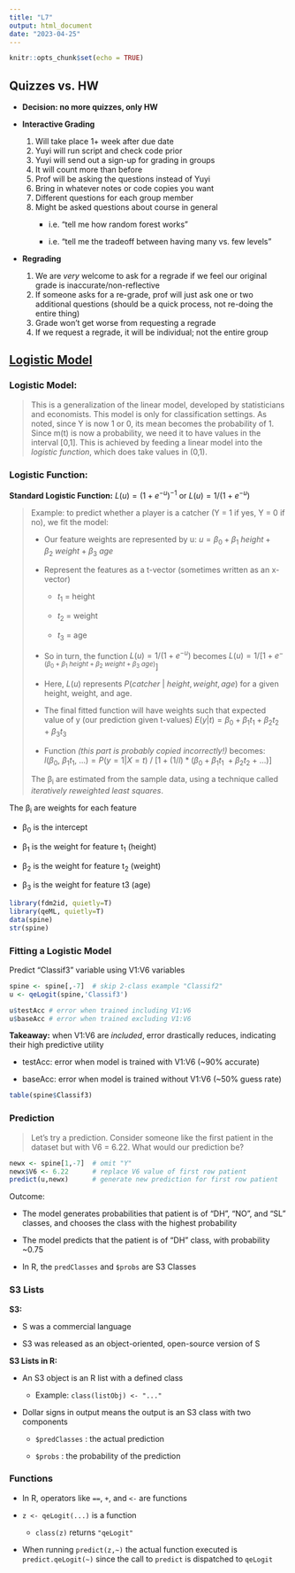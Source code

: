 ```yaml
---
title: "L7"
output: html_document
date: "2023-04-25"
---
```


```r
knitr::opts_chunk$set(echo = TRUE)
```

## Quizzes vs. HW

-   **Decision: no more quizzes, only HW**

<!-- -->

-   **Interactive Grading**

    1.  Will take place 1+ week after due date
    2.  Yuyi will run script and check code prior
    3.  Yuyi will send out a sign-up for grading in groups
    4.  It will count more than before
    5.  Prof will be asking the questions instead of Yuyi
    6.  Bring in whatever notes or code copies you want
    7.  Different questions for each group member
    8.  Might be asked questions about course in general
        -   i.e. "tell me how random forest works"

        -   i.e. "tell me the tradeoff between having many vs. few levels"

-   **Regrading**

    1.  We are *very* welcome to ask for a regrade if we feel our original grade is inaccurate/non-reflective
    2.  If someone asks for a re-grade, prof will just ask one or two additional questions (should be a quick process, not re-doing the entire thing)
    3.  Grade won't get worse from requesting a regrade
    4.  If we request a regrade, it will be individual; not the entire group

## [**Logistic Model**](https://github.com/matloff/qeML/blob/master/inst/mdFiles/ML_Overview.md#logistic-model)

### Logistic Model:

> This is a generalization of the linear model, developed by statisticians and economists. This model is only for classification settings. As noted, since Y is now 1 or 0, its mean becomes the probability of 1. Since m(t) is now a probability, we need it to have values in the interval [0,1]. This is achieved by feeding a linear model into the *logistic function*, which does take values in (0,1).

### **Logistic Function:**

**Standard Logistic Function:** $L(u) = (1 + e^{-u})^{-1}$ or $L(u) = 1/(1 + e^{-u})$

> Example: to predict whether a player is a catcher (Y = 1 if yes, Y = 0 if no), we fit the model:
>
> -   Our feature weights are represented by u: $u = β_{0} + β_{1}\ height + β_{2}\ weight + β_{3}\ age$
>
> -   Represent the features as a t-vector (sometimes written as an x-vector)
>
>     -   $t_1$ = height
>
>     -   $t_2$ = weight
>
>     -   $t_3$ = age
>
> -   So in turn, the function $L(u) = 1/(1 + e^{-u})$ becomes $L(u) = 1 / [1 + e^{-(β_{0} + β_{1}\ height + β_{2}\ weight + β_{3}\ age)}]$
>
> -   Here, $L(u)$ represents $P(catcher\ |\ height, weight, age)$ for a given height, weight, and age.
>
> -   The final fitted function will have weights such that expected value of y (our prediction given t-values) $E(y|t) = β_0 + β_1t_1 + β_2t_2 + β_3t_3$
>
> -   Function *(this part is probably copied incorrectly!)* becomes: $l(β_{0},\ β_{1}t_{1},\ ...) = P(y = 1 | X = t)\ /\ [1 + (1/l)*(β_{0} + β_{1}t_{1}\ + β_{2}t_{2}\ +\ ...)]$
>
> The β~i~ are estimated from the sample data, using a technique called *iteratively reweighted least squares*.

The β~i~ are weights for each feature

-   β~0~ is the intercept

-   β~1~ is the weight for feature t~1~ (height)

-   β~2~ is the weight for feature t~2~ (weight)

-   β~3~ is the weight for feature t3 (age)

```r
library(fdm2id, quietly=T)
library(qeML, quietly=T)
data(spine)
str(spine)
```

### Fitting a Logistic Model

Predict "Classif3" variable using V1:V6 variables

```r
spine <- spine[,-7]  # skip 2-class example "Classif2"
u <- qeLogit(spine,'Classif3')
```

```r
u$testAcc # error when trained including V1:V6
u$baseAcc # error when trained excluding V1:V6
```

**Takeaway:** when V1:V6 are *included*, error drastically reduces, indicating their high predictive utility

-   testAcc: error when model is trained with V1:V6 (\~90% accurate)

-   baseAcc: error when model is trained without V1:V6 (\~50% guess rate)

```r
table(spine$Classif3)
```

### **Prediction**

> Let's try a prediction. Consider someone like the first patient in the dataset but with V6 = 6.22. What would our prediction be?

```r
newx <- spine[1,-7]  # omit "Y"
newx$V6 <- 6.22      # replace V6 value of first row patient
predict(u,newx)      # generate new prediction for first row patient
```

Outcome:

-   The model generates probabilities that patient is of "DH", "NO", and "SL" classes, and chooses the class with the highest probability

-   The model predicts that the patient is of "DH" class, with probability \~0.75

-   In R, the `predClasses` and `$probs` are S3 Classes

### S3 Lists

**S3:**

-   S was a commercial language

-   S3 was released as an object-oriented, open-source version of S

**S3 Lists in R:**

-   An S3 object is an R list with a defined class

    -   Example: `class(listObj) <- "..."`

-   Dollar signs in output means the output is an S3 class with two components

    -   `$predClasses` : the actual prediction

    -   `$probs` : the probability of the prediction

### **Functions**

-   In R, operators like `==`, `+`, and `<-` are functions

-   `z <- qeLogit(...)` is a function

    -   `class(z)` returns `"qeLogit"`

-   When running `predict(z,~)` the actual function executed is `predict.qeLogit(~)` since the call to `predict` is dispatched to `qeLogit`
